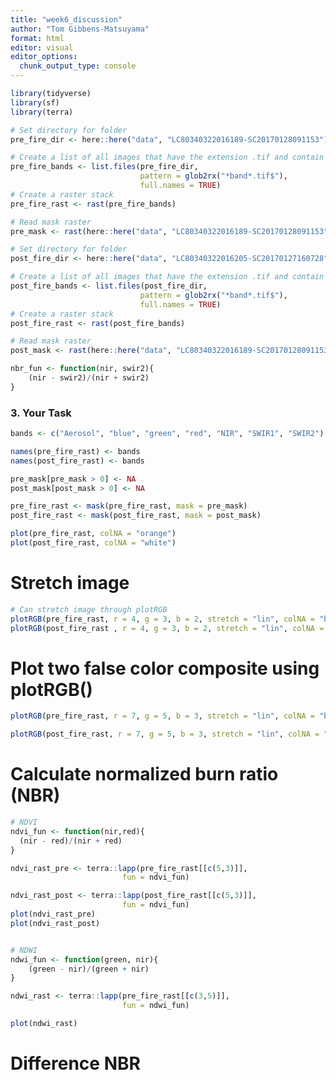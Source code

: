 ```yaml
---
title: "week6_discussion"
author: "Tom Gibbens-Matsuyama"
format: html
editor: visual
editor_options: 
  chunk_output_type: console
---
```


```r
library(tidyverse)
library(sf)
library(terra)
```

```r
# Set directory for folder
pre_fire_dir <- here::here("data", "LC80340322016189-SC20170128091153")

# Create a list of all images that have the extension .tif and contain the word band
pre_fire_bands <- list.files(pre_fire_dir,
                             pattern = glob2rx("*band*.tif$"),
                             full.names = TRUE)
# Create a raster stack
pre_fire_rast <- rast(pre_fire_bands)

# Read mask raster
pre_mask <- rast(here::here("data", "LC80340322016189-SC20170128091153", "LC80340322016189LGN00_cfmask_crop.tif"))
```

```r
# Set directory for folder
post_fire_dir <- here::here("data", "LC80340322016205-SC20170127160728")

# Create a list of all images that have the extension .tif and contain the word band
post_fire_bands <- list.files(post_fire_dir,
                             pattern = glob2rx("*band*.tif$"),
                             full.names = TRUE)
# Create a raster stack
post_fire_rast <- rast(post_fire_bands)

# Read mask raster
post_mask <- rast(here::here("data", "LC80340322016189-SC20170128091153", "LC80340322016189LGN00_cfmask_crop.tif"))
```

```r
nbr_fun <- function(nir, swir2){
    (nir - swir2)/(nir + swir2)
}
```

### 3. Your Task

```r
bands <- c("Aerosol", "blue", "green", "red", "NIR", "SWIR1", "SWIR2")

names(pre_fire_rast) <- bands
names(post_fire_rast) <- bands
```

```r
pre_mask[pre_mask > 0] <- NA
post_mask[post_mask > 0] <- NA

pre_fire_rast <- mask(pre_fire_rast, mask = pre_mask)
post_fire_rast <- mask(post_fire_rast, mask = post_mask)
```

```r
plot(pre_fire_rast, colNA = "orange")
plot(post_fire_rast, colNA = "white")
```

# Stretch image
```r
# Can stretch image through plotRGB
plotRGB(pre_fire_rast, r = 4, g = 3, b = 2, stretch = "lin", colNA = "black")
plotRGB(post_fire_rast , r = 4, g = 3, b = 2, stretch = "lin", colNA = "black")
```

# Plot two false color composite using plotRGB()

```r
plotRGB(pre_fire_rast, r = 7, g = 5, b = 3, stretch = "lin", colNA = "black")

plotRGB(post_fire_rast, r = 7, g = 5, b = 3, stretch = "lin", colNA = "black")
```

# Calculate normalized burn ratio (NBR)
```r
# NDVI 
ndvi_fun <- function(nir,red){
  (nir - red)/(nir + red)
}

ndvi_rast_pre <- terra::lapp(pre_fire_rast[[c(5,3)]],
                         fun = ndvi_fun)

ndvi_rast_post <- terra::lapp(post_fire_rast[[c(5,3)]],
                         fun = ndvi_fun)
plot(ndvi_rast_pre)
plot(ndvi_rast_post)


# NDWI
ndwi_fun <- function(green, nir){
    (green - nir)/(green + nir)
}

ndwi_rast <- terra::lapp(pre_fire_rast[[c(3,5)]],
                         fun = ndwi_fun)

plot(ndwi_rast)
```

# Difference NBR

```r

```

